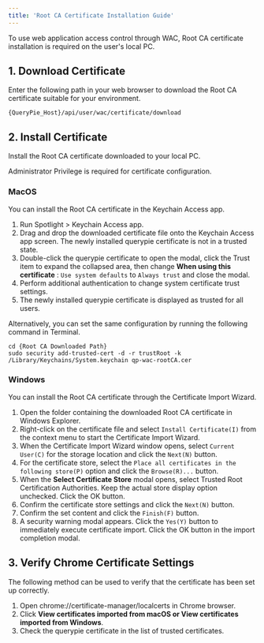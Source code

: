 ```yaml
---
title: 'Root CA Certificate Installation Guide'
---
```



To use web application access control through WAC, Root CA certificate installation is required on the user's local PC.

## 1. Download Certificate

Enter the following path in your web browser to download the Root CA certificate suitable for your environment.
```
{QueryPie_Host}/api/user/wac/certificate/download
```

## 2. Install Certificate

Install the Root CA certificate downloaded to your local PC.

<Callout type="info">
Administrator Privilege is required for certificate configuration.
</Callout>

### MacOS

You can install the Root CA certificate in the Keychain Access app.

1. Run Spotlight &gt; Keychain Access app.
2. Drag and drop the downloaded certificate file onto the Keychain Access app screen. The newly installed querypie certificate is not in a trusted state.
3. Double-click the querypie certificate to open the modal, click the Trust item to expand the collapsed area, then change **When using this certificate** : `Use system defaults` to `Always trust` and close the modal.
4. Perform additional authentication to change system certificate trust settings.
5. The newly installed querypie certificate is displayed as trusted for all users.

Alternatively, you can set the same configuration by running the following command in Terminal.
```
cd {Root CA Downloaded Path}
sudo security add-trusted-cert -d -r trustRoot -k /Library/Keychains/System.keychain qp-wac-rootCA.cer
```

### Windows

You can install the Root CA certificate through the Certificate Import Wizard.

1. Open the folder containing the downloaded Root CA certificate in Windows Explorer.
2. Right-click on the certificate file and select `Install Certificate(I)` from the context menu to start the Certificate Import Wizard.
3. When the Certificate Import Wizard window opens, select `Current User(C)` for the storage location and click the `Next(N)` button.
4. For the certificate store, select the `Place all certificates in the following store(P)` option and click the `Browse(R)...` button. 
5. When the **Select Certificate Store** modal opens, select Trusted Root Certification Authorities. Keep the actual store display option unchecked. Click the OK button.
6. Confirm the certificate store settings and click the `Next(N)` button.
7. Confirm the set content and click the `Finish(F)` button.
8. A security warning modal appears. Click the `Yes(Y)` button to immediately execute certificate import. Click the OK button in the import completion modal.

## 3. Verify Chrome Certificate Settings

The following method can be used to verify that the certificate has been set up correctly.

1. Open chrome://certificate-manager/localcerts in Chrome browser.
2. Click **View certificates imported from macOS or View certificates imported from Windows**.
3. Check the querypie certificate in the list of trusted certificates.


